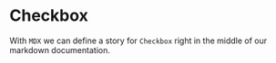 
<Meta title="MDX/Checkbox" component={Checkbox} />

# Checkbox

With `MDX` we can define a story for `Checkbox` right in the middle of our
markdown documentation.

<Story name="Checkboxes">
  <form>
    <Checkbox id="Unchecked" label="Unchecked" />
    <Checkbox id="Checked" label="Checked" checked />
    <Checkbox appearance="secondary" id="second" label="Secondary" checked />
  </form>
</Story>
